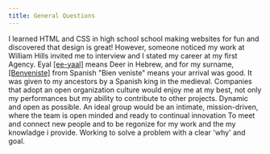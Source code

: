 ```yaml
---
title: General Questions
---
```


<Accordion>
  <AccordionItem title="How did you get into Design?">
    I learned HTML and CSS in high school school making websites for fun and discovered that design is great! However, someone noticed my work at William Hills invited me to interview and I stated my career at my first Agency.
  </AccordionItem>

  <AccordionItem title="What your name means, and how do you pronounce it?">
  Eyal <a href="https://www.dailymail.co.uk/video/tvshowbiz/video-1701520/Video-Funny-moment-Hayley-struggles-pronounce-Eyal-Love-Island.html">[ee-yaal]</a> means Deer in Hebrew, and for my surname, <a href="https://en.wikipedia.org/wiki/Benveniste">[Benveniste]</a> from Spanish "Bien veniste" means your arrival was good. It was given to my ancestors by a Spanish king in the medieval.
  </AccordionItem>

  <AccordionItem title="What is the ideal company culture for you?">
  Companies that adopt an open organization culture would enjoy me at my best, not only my performances but my ability to contribute to other projects.
  </AccordionItem>

  <AccordionItem title="How do you like your working environment?">
 Dynamic and open as possible. An ideal group would be an intimate, mission-driven, where the team is open minded and ready to continual innovation
  </AccordionItem>

  <AccordionItem title="What serves you joy at work?">
 To meet and connect new people and to be regonize for my work and the my knowladge i provide.
  </AccordionItem>

  <AccordionItem title="What motivates you the most?">
 Working to solve a problem with a clear 'why' and goal.
  </AccordionItem>
</Accordion>
